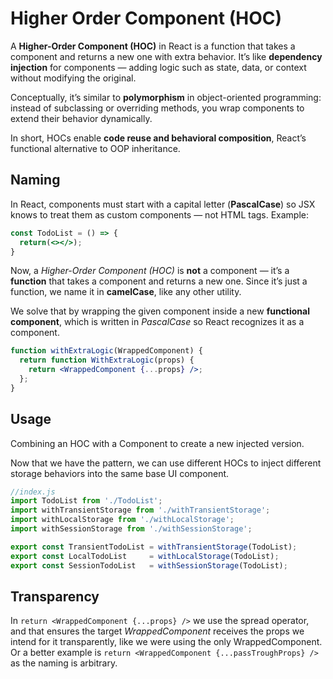 # Higher Order Component (HOC)

A **Higher-Order Component (HOC)** in React is a function that takes a component and returns a new one with extra behavior.
It’s like **dependency injection** for components — adding logic such as state, data, or context without modifying the original.

Conceptually, it’s similar to **polymorphism** in object-oriented programming: instead of subclassing or overriding methods, you wrap components to extend their behavior dynamically.

In short, HOCs enable **code reuse and behavioral composition**, React’s functional alternative to OOP inheritance.

## Naming

In React, components must start with a capital letter (**PascalCase**) so JSX knows to treat them as custom components — not HTML tags.
Example:
```jsx
const TodoList = () => {
  return(<></>);
}
```

Now, a *Higher-Order Component (HOC)* is **not** a component — it’s a **function** that takes a component and returns a new one.
Since it’s just a function, we name it in **camelCase**, like any other utility.

We solve that by wrapping the given component inside a new **functional component**, which is written in
*PascalCase* so React recognizes it as a component.

```jsx
function withExtraLogic(WrappedComponent) {
  return function WithExtraLogic(props) {
    return <WrappedComponent {...props} />;
  };
}
```

## Usage

Combining an HOC with a Component to create a new injected version.

Now that we have the pattern, we can use different HOCs to inject different storage behaviors into the same base UI component.

```js
//index.js
import TodoList from './TodoList';
import withTransientStorage from './withTransientStorage';
import withLocalStorage from './withLocalStorage';
import withSessionStorage from './withSessionStorage';

export const TransientTodoList = withTransientStorage(TodoList);
export const LocalTodoList     = withLocalStorage(TodoList);
export const SessionTodoList   = withSessionStorage(TodoList);
```

## Transparency

In `return <WrappedComponent {...props} />` we use the spread operator, and that ensures the target *WrappedComponent* receives
the props we intend for it transparently, like we were using the only WrappedComponent. Or a better example is
`return <WrappedComponent {...passTroughProps} />` as the naming is arbitrary.
